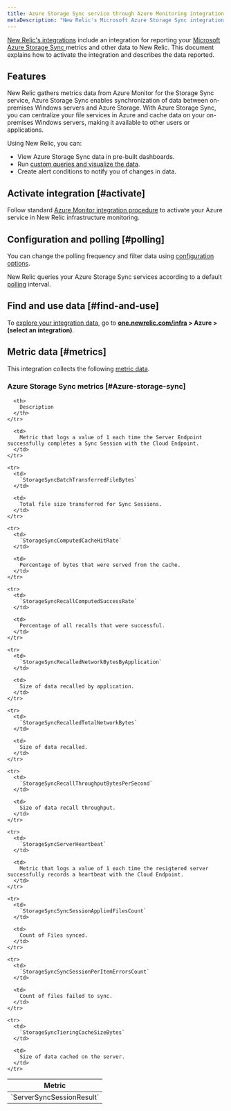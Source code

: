 ```yaml
---
title: Azure Storage Sync service through Azure Monitoring integration
metaDescription: "New Relic's Microsoft Azure Storage Sync integration: what data it reports and how to enable it."
---
```


[New Relic's integrations](/docs/infrastructure/integrations-getting-started/getting-started/introduction-infrastructure-integrations) include an integration for reporting your [Microsoft Azure Storage Sync ](https://azure.microsoft.com/en-us/services/storagesync/) metrics and other data to New Relic. This document explains how to activate the integration and describes the data reported.

## Features

New Relic gathers metrics data from Azure Monitor for the Storage Sync service, Azure Storage Sync enables synchronization of data between on-premises Windows servers and Azure Storage. With Azure Storage Sync, you can centralize your file services in Azure and cache data on your on-premises Windows servers, making it available to other users or applications.

Using New Relic, you can:

* View Azure Storage Sync data in pre-built dashboards.
* Run [custom queries and visualize the data](/docs/infrastructure/integrations-getting-started/getting-started/use-integration-data-new-relic-insights).
* Create alert conditions to notify you of changes in data.

## Activate integration [#activate]

Follow standard [Azure Monitor integration procedure](/docs/infrastructure/microsoft-azure-integrations/azure-integrations-list/azure-monitor) to activate your Azure service in New Relic infrastructure monitoring.

## Configuration and polling [#polling]

You can change the polling frequency and filter data using [configuration options](/docs/infrastructure/microsoft-azure-integrations/azure-integrations-list/azure-monitor/#settings).

New Relic queries your Azure Storage Sync services according to a default [polling](/docs/infrastructure/microsoft-azure-integrations/azure-integrations-list/azure-monitor/#settings) interval.

## Find and use data [#find-and-use]

To [explore your integration data](/docs/infrastructure/integrations/find-use-infrastructure-integration-data), go to **[one.newrelic.com/infra](https://one.newrelic.com/infra) > Azure > (select an integration)**.

## Metric data [#metrics]

This integration collects the following [metric data](/docs/infrastructure/integrations-getting-started/getting-started/understand-integration-data-data-types#metric).

### Azure Storage Sync metrics [#Azure-storage-sync]

<table>
  <thead>
    <tr>
      <th style={{ width: "300px" }}>
        Metric
      </th>

      <th>
        Description
      </th>
    </tr>
  </thead>

  <tbody>
    <tr>
      <td>
        `ServerSyncSessionResult`
      </td>

      <td>
        Metric that logs a value of 1 each time the Server Endpoint successfully completes a Sync Session with the Cloud Endpoint.
      </td>
    </tr>

    <tr>
      <td>
        `StorageSyncBatchTransferredFileBytes`
      </td>

      <td>
        Total file size transferred for Sync Sessions.
      </td>
    </tr>

    <tr>
      <td>
        `StorageSyncComputedCacheHitRate`
      </td>

      <td>
        Percentage of bytes that were served from the cache.
      </td>
    </tr>

    <tr>
      <td>
        `StorageSyncRecallComputedSuccessRate`
      </td>

      <td>
        Percentage of all recalls that were successful.
      </td>
    </tr>

    <tr>
      <td>
        `StorageSyncRecalledNetworkBytesByApplication`
      </td>

      <td>
        Size of data recalled by application.
      </td>
    </tr>

    <tr>
      <td>
        `StorageSyncRecalledTotalNetworkBytes`
      </td>

      <td>
        Size of data recalled.
      </td>
    </tr>

    <tr>
      <td>
        `StorageSyncRecallThroughputBytesPerSecond`
      </td>

      <td>
        Size of data recall throughput.
      </td>
    </tr>

    <tr>
      <td>
        `StorageSyncServerHeartbeat`
      </td>

      <td>
        Metric that logs a value of 1 each time the resigtered server successfully records a heartbeat with the Cloud Endpoint.
      </td>
    </tr>

    <tr>
      <td>
        `StorageSyncSyncSessionAppliedFilesCount`
      </td>

      <td>
        Count of Files synced.
      </td>
    </tr>

    <tr>
      <td>
        `StorageSyncSyncSessionPerItemErrorsCount`
      </td>

      <td>
        Count of files failed to sync.
      </td>
    </tr>

    <tr>
      <td>
        `StorageSyncTieringCacheSizeBytes`
      </td>

      <td>
        Size of data cached on the server.
      </td>
    </tr>
  </tbody>
</table>
